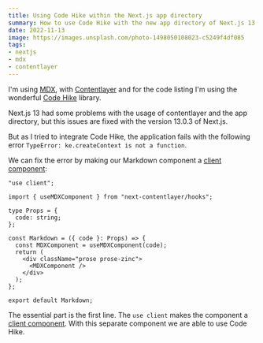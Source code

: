 ```yaml
---
title: Using Code Hike within the Next.js app directory
summary: How to use Code Hike with the new app directory of Next.js 13
date: 2022-11-13
image: https://images.unsplash.com/photo-1498050108023-c5249f4df085
tags:
- nextjs
- mdx
- contentlayer
---
```


I'm using [MDX](https://mdxjs.com/),
with [Contentlayer](https://www.contentlayer.dev/) and
for the code listing I'm using the wonderful [Code Hike](https://codehike.org/) library.

Next.js 13 had some problems with the usage of contentlayer and the app directory,
but this issues are fixed with the version 13.0.3 of Next.js.

But as I tried to integrate Code Hike,
the application fails with the following error `TypeError: ke.createContext is not a function`.

We can fix the error by making our Markdown component a [client component](https://beta.nextjs.org/docs/rendering/server-and-client-components#client-components):

```tsx Markdown.tsx mark=1
"use client";

import { useMDXComponent } from "next-contentlayer/hooks";

type Props = {
  code: string;
};

const Markdown = ({ code }: Props) => {
  const MDXComponent = useMDXComponent(code);
  return (
    <div className="prose prose-zinc">
      <MDXComponent />
    </div>
  );
};

export default Markdown;
```

The essential part is the first line.
The `use client` makes the component a [client component](https://beta.nextjs.org/docs/rendering/server-and-client-components#client-components).
With this separate component we are able to use Code Hike.
